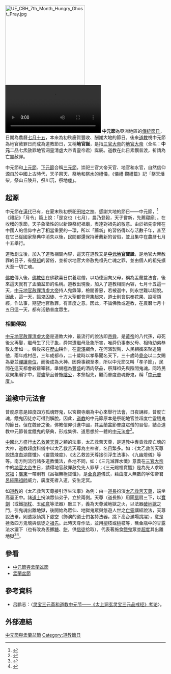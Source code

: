 {{About|漢族傳統和道教的中元節|民間信仰、中元節和盂蘭盆節融合後的節日|中元節與盂蘭盆節}}
[[File:UE_CBH_7th_Month_Hungry_Ghost_Pray.jpg|250px]]
[[File:2020年9月2日_中元节：广西8万只鸭子“在劫难逃”.webm|2020年9月2日 中元节：广西8万只鸭子“在劫难逃”]]
'''中元節'''為亞洲地區的[[傳統節日|傳統節日]]，日期為農曆[[七月十五|七月十五]]，本來為初秋慶賀豐收、酬謝大地的節日。後來[[道教|道教]]視中元節為地官赦罪日而成為道教節日，又稱'''地官誕'''，是指[[三官大帝|三官大帝]]的[[地官大帝|地官大帝]]（全名：'''中元'''二品七炁赦罪地官洞靈清虛大帝青靈帝君）誕辰。道教在此日素饌普渡，祈請為亡靈赦罪。

中元節和[[上元節|上元節]]、[[下元節|下元節]]合稱[[三元節|三元節]]，崇祀三官大帝天官、地官和水官，自然信仰源自於中國上古時代，天子祭天、祭地和祭水的禮儀，《儀禮·覲禮篇》記「祭天燔柴，祭山丘陵升，祭川沉，祭地瘞」。

==起源==
中元節在[[漢代|漢代]]已有，在夏末秋初祭祀[[田地|田地]]之[[神|神]]、感謝大地的節日——中元節，<ref>{{cite book|title=《史記·滑稽列傳·淳-{于}-髡》|quote=者臣從東方來，見道旁有禳田者，操一豚蹄，酒一盂而祝曰：甌窶滿篝汙邪滿車五穀蕃熟，穰滿家令之齋田頭殆即佔禳田之佁歟。}}</ref>《禮記》「月令」篇上說：「是女也（七月），農乃登榖，天子嘗新，先薦寢廟」。在收穫的季節，天子象徵性的以新榖祭祀祖廟，表達對祖先的敬意。由於祖先崇拜在中國人的信仰中占了相當重要的一環，所以「薦新」的習俗得以存活數千年，甚至在它已從國家祭典中消失以後，民間都還保持著薦新的習俗，並且集中在農曆七月十五舉行。

道教創立後，加入了道教相關內容，這天在道教又是'''[[地官大帝|中元地官]]寶誕'''，是地官大帝赦罪的日子，有[[祭祖|祭祖]]的習俗，並祈求地官大帝赦免祖先亡魂之罪，並由個人的祖先擴大至一切亡魂。

[[佛教|佛教]]傳入後，[[佛教徒|佛教徒]]在佛歡喜日供養眾僧，以功德迴向父母，稱為盂蘭盆法會，後來這天就有了盂蘭盆節的名稱。道教出現後，加入了道教相關內容，七月十五這一天，[[地官大帝|中元地官赦罪清虛大帝]]持人鬼錄簿，檢閱善惡，若被選中，則永世難以超脫。因此，這一天，餓鬼囚徒、十方大聖都會齊集起來，道士則會供奉花果、設壇頌經，作法事，期望地官赦罪，有普度之意。因此，不論佛教或道教，在農曆七月十五日這一天，都有活動普度眾生。

===相關傳說===
[[地官大帝|中元地官赦罪清虛大帝]]是道教大神，最流行的說法即[[帝舜|帝舜]]，是[[黃帝|黃帝]]的八代孫，母死後父再娶，繼母生了兒子[[象|象]]，舜常遭繼母及象所害，唯舜仍事奉父母、相待幼弟恭敬友愛如一。舜後來在[[千佛山|歷山]]耕作，在[[雷澤|雷澤]]網魚，在河濱製陶，人民相攜來聚追隨他，兩年成村邑，三年成都市，二十歲時以孝舉聞名天下，三十歲時[[堯帝|堯帝]]以二女賜為妻並[[禪讓|禪讓]][[帝位|帝位]]，而後成為大神。因舜事親至孝，所以中元節又叫「孝子節」，民間在這天都會殺雞宰豬，準備極為豐盛的酒肉祭品，祭拜祖先與陰間鬼魂。同時民眾聚集廟宇中，豐盛祭品普施[[亡靈|陰公]]，孝祭祖先，繼而普度遊魂野鬼，稱「[[中元普度|中元普度]]」。

==道教中元法會==
普度原意是超度四方孤魂野鬼，以宮觀寺廟為中心來舉行法會，日夜誦經，普度亡魂，餓鬼囚徒亦可得到解脫。因此，[[道教|道教]]的中元節原本是祭祀地官並超度亡靈餓鬼的節日。但在魏晉之後，佛教信仰引進中國，其盂蘭盆節普度眾僧的習俗，結合道教中元節普度餓鬼的祭典，形成集佛、道思想於一體的[[中元法會|中元法會]]<ref>{{cite book|author1=巫美梅|author2=劉銳宏|title=拜祀衣紙札作與香港民間風俗|date=2011年|publisher=中華文教交流服務中心|location=香港|pages=113-115}}</ref>。

[[中國|中國]]北方盛行[[太乙救苦天尊|太乙救苦天尊]]之類的法事，太乙救苦天尊，是道教中專責救度亡魂的大神，道教超度科儀中以太乙救苦天尊為主神者，名目繁多。如：《太乙救苦天尊說拔度血湖寶懺》、《靈寶煉度》、《太乙救苦天尊接引浮生法事》、《九幽燈儀》等等。南方則流行諸多道教懺法，各地不同，如：《三元滅罪水懺》意義在[[三官大帝|三官大帝]]中的[[地官大帝|地官大帝]]生日，請得地官赦罪赦免先人罪孽；《三元賜福寶懺》是為先人求取[[冥福|冥福]]；[[廣東|廣東]]一帶則有《呂祖無極寶懺》，是[[全真道|全真道]]儀式，藉由度人無數的孚佑帝君[[呂純陽|呂純陽]][[祖師|祖師]]威力，廣度死者入道，安生定冥。

如[[道教|道教]]的《太乙救苦天尊接引浮生法事》為例：由一[[道長|道長]]扮演[[太乙救苦天尊|太乙救苦天尊]]，端坐高臺正中。諸[[道士|道士]]扮演眾仙弟子，立於兩側。天尊（道長飾）用團[[扇|扇]]扇三下，以[[寶劍|寶劍]]（或鐵[[拐杖|拐杖]]、玉[[如意|如意]]等法器）敲三下，義為天尊滅地獄之火，以法器[[破地獄|破地獄]]之門，引鬼魂出離地獄，後開始為眾仙、地獄鬼眾與悠遊人世之[[亡靈|亡靈]]講經說法，天尊說法畢，則遣眾仙跳下虛空（飾演的道士們各持法器，跳下高台滿場跳躍），意是拯救四方鬼魂與信徒之[[祖先|祖先]]。此時天尊作法，並用[[柳|柳]]枝或[[桃|桃]]枝等，蘸金瓶中的甘露法水灑下（也有改為丟擲[[糖|糖]]、[[餅|餅]]，供[[信徒|信徒]]拾取），代表著施食[[餓鬼|餓鬼]]眾並[[超度|超度]]其出離地獄<ref name="道教">{{cite journal|1=|title=道教神祇 太乙救苦天尊|url=http://amourocean.myweb.hinet.net/new_page_106.htm|journal=|author=|access-date=2018-08-18|archive-url=https://web.archive.org/web/20140222131929/http://amourocean.myweb.hinet.net/new_page_106.htm|archive-date=2014-02-22|dead-url=yes}}</ref><ref name="法會">{{cite journal|1=|title=道教中元法會|url=http://www.zcnews.net/index.php?catid=78&cid=7&id=32&action=view_print|journal=|author=|access-date=2018-08-18|archive-url=https://web.archive.org/web/20180818150655/http://www.zcnews.net/index.php?catid=78&cid=7&id=32&action=view_print|archive-date=2018-08-18|dead-url=yes}}</ref>。

== 參看 ==
* [[中元節與盂蘭盆節|中元節與盂蘭盆節]]
* [[盂蘭盆節|盂蘭盆節]]

== 參考資料 ==
{{reflist}}
*吕鹏志：〈[https://web.archive.org/web/20180325232318/http://www.nssd.org/articles/article_read.aspx?id=44974216 灵宝三元斋和道教中元节——《太上洞玄灵宝三元品戒经》考论]〉。

==外部連結==
{{Wikisource further reading}}

{{汉字文化圈共同传统节日}}
[[Category:中元節與盂蘭盆節|]]
[[Category:道教節日|Category:道教節日]]